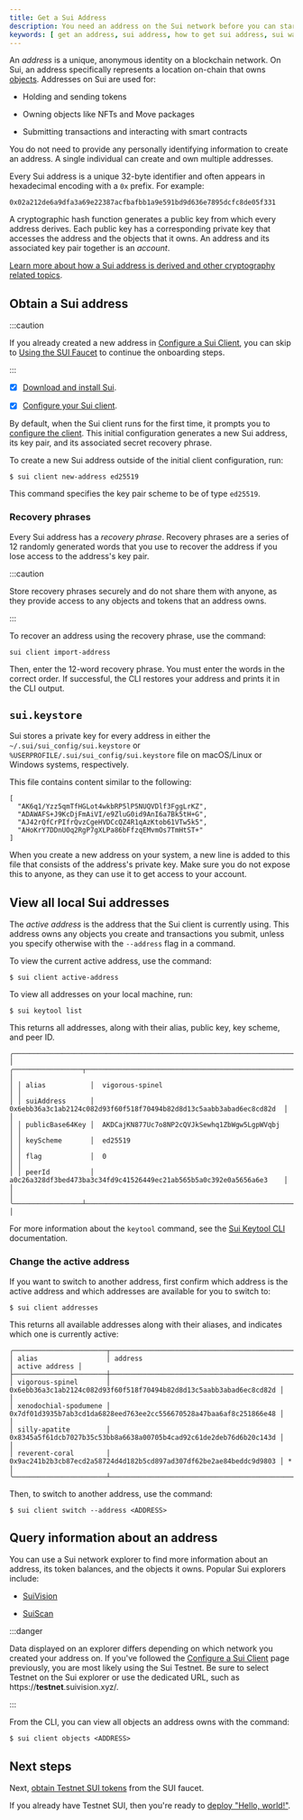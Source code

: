 ```yaml
---
title: Get a Sui Address
description: You need an address on the Sui network before you can start trading NFTs, purchase SUI tokens, or perform other transactions.
keywords: [ get an address, sui address, how to get sui address, sui wallets, slush, suiet, glass wallet, martian extension, surf wallet, private keys ]
---
```


An _address_ is a unique, anonymous identity on a blockchain network. On Sui, an address specifically represents a location on-chain that owns [objects](concepts/object-model.mdx). Addresses on Sui are used for:

- Holding and sending tokens 

- Owning objects like NFTs and Move packages

- Submitting transactions and interacting with smart contracts

You do not need to provide any personally identifying information to create an address. A single individual can create and own multiple addresses. 

Every Sui address is a unique 32-byte identifier and often appears in hexadecimal encoding with a `0x` prefix. For example:

```
0x02a212de6a9dfa3a69e22387acfbafbb1a9e591bd9d636e7895dcfc8de05f331
```

A cryptographic hash function generates a public key from which every address derives. Each public key has a corresponding private key that accesses the address and the objects that it owns. An address and its associated key pair together is an _account_. 

[Learn more about how a Sui address is derived and other cryptography related topics](/concepts/cryptography/transaction-auth/keys-addresses.mdx).

## Obtain a Sui address 

:::caution 

If you already created a new address in [Configure a Sui Client](/guides/developer/getting-started/configure-sui-client.mdx), you can skip to [Using the SUI Faucet](/guides/developer/getting-started/get-coins.mdx) to continue the onboarding steps.

:::

<Tabs className="tabsHeadingCentered--small">
<TabItem value="prereq" label="Prerequisites">

- [x] [Download and install Sui](/guides/developer/getting-started/sui-install.mdx).

- [x] [Configure your Sui client](/guides/developer/getting-started/configure-sui-client.mdx).

</TabItem>
</Tabs>

By default, when the Sui client runs for the first time, it prompts you to [configure the client](/guides/developer/getting-started/configure-sui-client.mdx). This initial configuration generates a new Sui address, its key pair, and its associated secret recovery phrase. 

To create a new Sui address outside of the initial client configuration, run:

```
$ sui client new-address ed25519
```

This command specifies the key pair scheme to be of type `ed25519`.

<ImportContent source="crypto-schemes.mdx" mode="snippet" />

### Recovery phrases

Every Sui address has a _recovery phrase_. Recovery phrases are a series of 12 randomly generated words that you use to recover the address if you lose access to the address's key pair. 

:::caution

Store recovery phrases securely and do not share them with anyone, as they provide access to any objects and tokens that an address owns.

:::

To recover an address using the recovery phrase, use the command:

```
sui client import-address
```

Then, enter the 12-word recovery phrase. You must enter the words in the correct order. If successful, the CLI restores your address and prints it in the CLI output.

## `sui.keystore`

Sui stores a private key for every address in either the  `~/.sui/sui_config/sui.keystore` or `%USERPROFILE/.sui/sui_config/sui.keystore` file on macOS/Linux or Windows systems, respectively.

This file contains content similar to the following:

```
[
  "AK6q1/Yzz5qmTfHGLot4wkbRP5lP5NUQVDlf3FggLrKZ",
  "ADAWAFS+J9KcDjFmAiVI/e9ZluG0id9AnI6a7Bk5tH+G",
  "AJ42rQfCrPIfrQvzCgeHVDCcQZ4R1qAzKtob61VTw5k5",
  "AHoKrY7DDnUOq2RgP7gXLPa86bFfzqEMvmOs7TmHtST+"
]
```

When you create a new address on your system, a new line is added to this file that consists of the address's private key. Make sure you do not expose this to anyone, as they can use it to get access to your account.

## View all local Sui addresses

The _active address_ is the address that the Sui client is currently using. This address owns any objects you create and transactions you submit, unless you specify otherwise with the `--address` flag in a command. 

To view the current active address, use the command:

```
$ sui client active-address
```

To view all addresses on your local machine, run:

```
$ sui keytool list
```

This returns all addresses, along with their alias, public key, key scheme, and peer ID. 

```
╭────────────────────────────────────────────────────────────────────────────────────────────╮
│ ╭─────────────────┬──────────────────────────────────────────────────────────────────────╮ │
│ │ alias           │  vigorous-spinel                                                     │ │
│ │ suiAddress      │  0x6ebb36a3c1ab2124c082d93f60f518f70494b82d8d13c5aabb3abad6ec8cd82d  │ │
│ │ publicBase64Key │  AKDCajKN877Uc7o8NP2cQVJkSewhq1ZbWgw5LgpWVqbj                        │ │
│ │ keyScheme       │  ed25519                                                             │ │
│ │ flag            │  0                                                                   │ │
│ │ peerId          │  a0c26a328df3bed473ba3c34fd9c41526449ec21ab565b5a0c392e0a5656a6e3    │ │
│ ╰─────────────────┴──────────────────────────────────────────────────────────────────────╯ │
```

For more information about the `keytool` command, see the [Sui Keytool CLI](/references/cli/keytool.mdx) documentation.

### Change the active address 

If you want to switch to another address, first confirm which address is the active address and which addresses are available for you to switch to:

```
$ sui client addresses
```

This returns all available addresses along with their aliases, and indicates which one is currently active:

```
╭───────────────────────┬────────────────────────────────────────────────────────────────────┬────────────────╮
│ alias                 │ address                                                            │ active address │
├───────────────────────┼────────────────────────────────────────────────────────────────────┼────────────────┤
│ vigorous-spinel       │ 0x6ebb36a3c1ab2124c082d93f60f518f70494b82d8d13c5aabb3abad6ec8cd82d │                │
│ xenodochial-spodumene │ 0x7df01d3935b7ab3cd1da6828eed763ee2cc556670528a47baa6af8c251866e48 │                │
│ silly-apatite         │ 0x8345a5f61dcb7027b35c53bb8a6638a00705b4cad92c61de2deb76d6b20c143d │                │
│ reverent-coral        │ 0x9ac241b2b3cb87ecd2a58724d4d182b5cd897ad307df62be2ae84beddc9d9803 │ *              │
╰───────────────────────┴────────────────────────────────────────────────────────────────────┴────────────────╯
```

Then, to switch to another address, use the command:

```
$ sui client switch --address <ADDRESS>
```

## Query information about an address 

You can use a Sui network explorer to find more information about an address, its token balances, and the objects it owns. Popular Sui explorers include:

- [SuiVision](https://suivision.xyz/)

- [SuiScan](https://suiscan.xyz/mainnet/accounts)

:::danger

Data displayed on an explorer differs depending on which network you created your address on. If you've followed the [Configure a Sui Client](/guides/developer/getting-started/configure-sui-client.mdx) page previously, you are most likely using the Sui Testnet. Be sure to select Testnet on the Sui explorer or use the dedicated URL, such as https://**testnet**.suivision.xyz/.

:::

From the CLI, you can view all objects an address owns with the command:

```
$ sui client objects <ADDRESS>
```

## Next steps 

Next, [obtain Testnet SUI tokens](/guides/developer/getting-started/get-coins.mdx) from the SUI faucet.

If you already have Testnet SUI, then you're ready to [deploy "Hello, world!"](/guides/developer/getting-started/hello-world.mdx).

